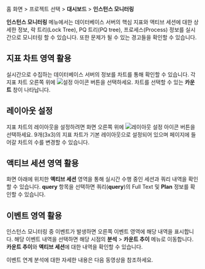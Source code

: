 홈 화면 > 프로젝트 선택 > **대시보드** > **인스턴스 모니터링**

<ProdImg img="db-instance-monitoring.png" desc="인스턴스 모니터링" />

**인스턴스 모니터링** 메뉴에서는 데이터베이스 서버의 핵심 지표와 액티브 세션에 대한 상세한 정보, 락 트리(Lock Tree), PQ 트리(PQ tree), 프로세스(Process) 정보를 실시간으로 모니터링 할 수 있습니다. 또한 문제가 될 수 있는 경고들을 확인할 수 있습니다.

## 지표 차트 영역 활용

실시간으로 수집하는 데이터베이스 서버의 정보를 차트를 통해 확인할 수 있습니다. 각 지표 차트 오른쪽 위에 ![설정 아이콘](/img/ico-setting.svg) 버튼을 선택하세요. 차트를 선택할 수 있는 **카운트** 창이 나타납니다.

<ImgLang img='db-select-count.png' desc='카운트 창' />

## 레이아웃 설정

지표 차트의 레이아웃을 설정하려면 화면 오른쪽 위에 ![레이아웃 설정 아이콘](/img/ico-layout-set.svg) 버튼을 선택하세요. 9개(3x3)의 지표 차트가 기본 레이아웃으로 설정되어 있으며 페이지에 들어갈 차트의 수를 변경할 수 있습니다.

<ImgLang img="db-layout-set.png" desc="레이아웃 설정" />

## 액티브 세션 영역 활용

화면 아래에 위치한 **액티브 세션** 영역을 통해 실시간 수행 중인 세션과 쿼리 내역을 확인할 수 있습니다. **query** 항목을 선택하면 쿼리(**query**)의 Full Text 및 **Plan** 정보를 확인할 수 있습니다.

## 이벤트 영역 활용

인스턴스 모니터링 중 이벤트가 발생하면 오른쪽 이벤트 영역에 해당 내역을 표시합니다. 해당 이벤트 내역을 선택하면 해당 시점의 **분석** > **카운트 추이** 메뉴로 이동합니다. **카운트 추이**와 **액티브 세션**에 대한 내역을 확인할 수 있습니다.

이벤트 연계 분석에 대한 자세한 내용은 다음 동영상을 참조하세요.

<Youtube ko="o0bdWS74MJA" en="o0bdWS74MJA" ja="o0bdWS74MJA" />